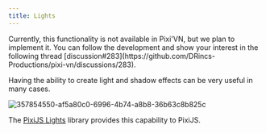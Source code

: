 ```yaml
---
title: Lights
---
```


<Callout title="This page is under construction" type="warn">
Currently, this functionality is not available in Pixi'VN, but we plan to implement it. You can follow the development and show your interest in the following thread [discussion#283](https://github.com/DRincs-Productions/pixi-vn/discussions/283).
</Callout>

Having the ability to create light and shadow effects can be very useful in many cases.

![357854550-af5a80c0-6996-4b74-a8b8-36b63c8b825c](https://github.com/user-attachments/assets/1ce47130-322e-4a62-96c0-b5513615545c)

The [PixiJS Lights](https://userland.pixijs.io/lights/docs/index.html) library provides this capability to PixiJS.
